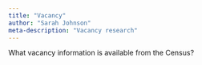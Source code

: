 ```yaml
---
title: "Vacancy"
author: "Sarah Johnson"
meta-description: "Vacancy research"
---
```


What vacancy information is available from the Census?

